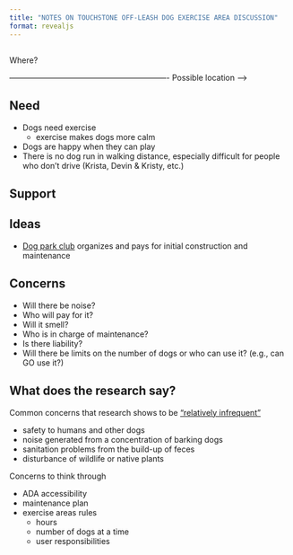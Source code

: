 ```yaml
---
title: "NOTES ON TOUCHSTONE OFF-LEASH DOG EXERCISE AREA DISCUSSION"
format: revealjs
---
```


## {background-image="dogs.png"}

Where?

------------------------------------------------------------- Possible location --->


## Need 

- Dogs need exercise
  - exercise makes dogs more calm
- Dogs are happy when they can play
- There is no dog run in walking distance, especially difficult for people who don't drive (Krista, Devin & Kristy, etc.)




## Support 


## Ideas 

- [Dog park club](https://thestantonfoundation.org/assets/canine/Dog-Park-Resources/UC-Davis-Study-Dog-Park-Maintenance.pdf) organizes and pays for initial construction and maintenance

## Concerns 

- Will there be noise? 
- Who will pay for it? 
- Will it smell? 
- Who is in charge of maintenance? 
- Is there liability? 
- Will there be limits on the number of dogs or who can use it? (e.g., can GO use it?)



## What does the research say? 

Common concerns that research shows to be ["relatively
infrequent"](https://thestantonfoundation.org/assets/canine/Dog-Park-Resources/UC-Davis-Study-Dog-Park-Maintenance.pdf) 

- safety to humans and other dogs
- noise generated from a concentration of barking dogs
- sanitation problems from the build-up of feces
- disturbance of wildlife or native plants

Concerns to think through

- ADA accessibility
- maintenance plan
- exercise areas rules
  - hours
  - number of dogs at a time
  - user responsibilities 
  
